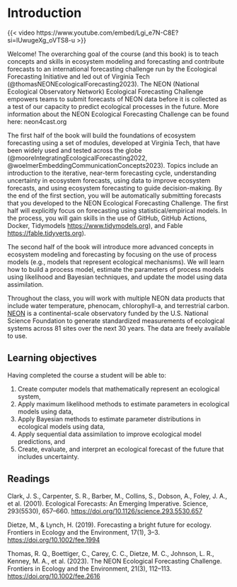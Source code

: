 # Introduction {#sec-intro}

{{< video https://www.youtube.com/embed/Lgi_e7N-C8E?si=lUwugeXg_oVTS8-u >}}

Welcome! The overarching goal of the course (and this book) is to teach concepts and skills in ecosystem modeling and forecasting and contribute forecasts to an international forecasting challenge run by the Ecological Forecasting Initiative and led out of Virginia Tech (@thomasNEONEcologicalForecasting2023). The NEON (National Ecological Observatory Network) Ecological Forecasting Challenge empowers teams to submit forecasts of NEON data before it is collected as a test of our capacity to predict ecological processes in the future. More information about the NEON Ecological Forecasting Challenge can be found here: neon4cast.org

The first half of the book will build the foundations of ecosystem forecasting using a set of modules, developed at Virginia Tech, that have been widely used and tested across the globe (@mooreIntegratingEcologicalForecasting2022, @woelmerEmbeddingCommunicationConcepts2023). Topics include an introduction to the iterative, near-term forecasting cycle, understanding uncertainty in ecosystem forecasts, using data to improve ecosystem forecasts, and using ecosystem forecasting to guide decision-making. By the end of the first section, you will be automatically submitting forecasts that you developed to the NEON Ecological Forecasting Challenge. The first half will explicitly focus on forecasting using statistical/empirical models. In the process, you will gain skills in the use of GitHub, GitHub Actions, Docker, Tidymodels <https://www.tidymodels.org>), and Fable <https://fable.tidyverts.org>).

The second half of the book will introduce more advanced concepts in ecosystem modeling and forecasting by focusing on the use of process models (e.g., models that represent ecological mechanisms). We will learn how to build a process model, estimate the parameters of process models using likelihood and Bayesian techniques, and update the model using data assimilation.

Throughout the class, you will work with multiple NEON data products that include water temperature, phenocam, chlorophyll-a, and terrestrial carbon. [NEON](https://www.neonscience.org) is a continental-scale observatory funded by the U.S. National Science Foundation to generate standardized measurements of ecological systems across 81 sites over the next 30 years. The data are freely available to use.

## Learning objectives

Having completed the course a student will be able to:

1.  Create computer models that mathematically represent an ecological system,
2.  Apply maximum likelihood methods to estimate parameters in ecological models using data,
3.  Apply Bayesian methods to estimate parameter distributions in ecological models using data,
4.  Apply sequential data assimilation to improve ecological model predictions, and
5.  Create, evaluate, and interpret an ecological forecast of the future that includes uncertainty.

## Readings

Clark, J. S., Carpenter, S. R., Barber, M., Collins, S., Dobson, A., Foley, J. A., et al. (2001). Ecological Forecasts: An Emerging Imperative. Science, 293(5530), 657–660. <https://doi.org/10.1126/science.293.5530.657>

Dietze, M., & Lynch, H. (2019). Forecasting a bright future for ecology. Frontiers in Ecology and the Environment, 17(1), 3–3. <https://doi.org/10.1002/fee.1994>

Thomas, R. Q., Boettiger, C., Carey, C. C., Dietze, M. C., Johnson, L. R., Kenney, M. A., et al. (2023). The NEON Ecological Forecasting Challenge. Frontiers in Ecology and the Environment, 21(3), 112–113. <https://doi.org/10.1002/fee.2616>
